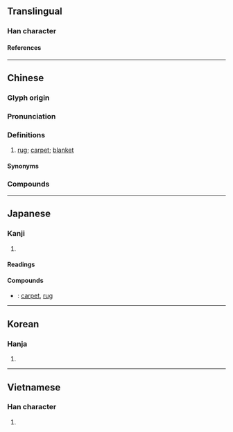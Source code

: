 {{character info}}
==Translingual==

===Han character===
{{Han char|rn=82|rad=毛|as=08|sn=12|four=29718|canj=HUFF|ids=⿺毛炎}}

====References====
{{Han ref|kx=0594.050|dkj=16858|dj=0986.050|hdz=32000.160|uh=6BEF}}

----

==Chinese==
{{zh-forms}}

===Glyph origin===
{{Han etym}}

===Pronunciation===
{{zh-pron
|m=tǎn
|c=taan2,taam2
|h=pfs=thán
|j=tan2
|mn=ml:thám/thán
|mn_note=thám - literary; thán - vernacular
|mc=y
|oc=y
|ma=
|cat=n
}}

===Definitions===
{{zh-hanzi}}

# [[rug]]; [[carpet]]; [[blanket]]

====Synonyms====
{{zh-dial|毯子}}

===Compounds===
{{zh-der|地毯|地毯式|壁毯|拜毯|掛毯|毛毯|毯子|氈毯|波斯地毯|紅毯|絨毯|軍毯|電毯}}

----

==Japanese==

===Kanji===
{{ja-kanji|grade=|rs=毛08}}

# {{rfdef|ja|sort=毛08}}

====Readings====
{{ja-readings
|goon=たん
|kanon=たん
|kun=けむしろ-
}}

====Compounds====
{{der-top|Compounds}}
* {{ja-r|絨毯|じゅうたん}}: [[carpet]], [[rug]]
{{der-bottom}}

----

==Korean==

===Hanja===
{{ko-hanja|hangeul=[[담]]|eumhun=|rv=dam|mr=tam|y=tam}}

# {{rfdef|ko|sort=毛08}}

----

==Vietnamese==

===Han character===
{{vi-readings|rs=毛08|reading=[[xồm]], [[thảm]]}}

# {{rfdef|vi|sort=毛08}}